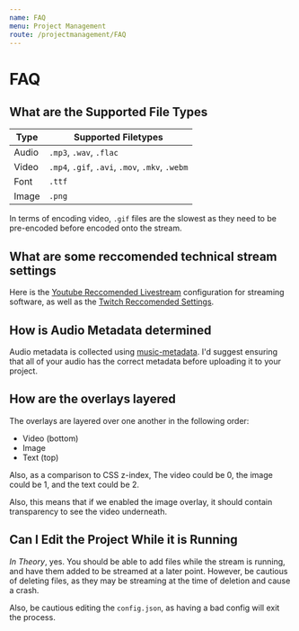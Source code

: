 ```yaml
---
name: FAQ
menu: Project Management
route: /projectmanagement/FAQ
---
```


# FAQ

## What are the Supported File Types

| Type | Supported Filetypes |
| - | - |
| Audio | `.mp3`, `.wav`, `.flac` |
| Video | `.mp4`, `.gif`, `.avi`, `.mov`, `.mkv`, `.webm` |
| Font | `.ttf` |
| Image | `.png` |

In terms of encoding video, `.gif` files are the slowest as they need to be pre-encoded before encoded onto the stream.

## What are some reccomended technical stream settings

Here is the [Youtube Reccomended Livestream](https://support.google.com/youtube/answer/2853702?hl=en) configuration for streaming software, as well as the [Twitch Reccomended Settings](https://stream.twitch.tv/).

## How is Audio Metadata determined

Audio metadata is collected using [music-metadata](https://www.npmjs.com/package/music-metadata). I'd suggest ensuring that all of your audio has the correct metadata before uploading it to your project.

## How are the overlays layered

The overlays are layered over one another in the following order:

* Video (bottom)
* Image
* Text (top)

Also, as a comparison to CSS z-index, The video could be 0, the image could be 1, and the text could be 2. 

Also, this means that if we enabled the image overlay, it should contain transparency to see the video underneath.

## Can I Edit the Project While it is Running

*In Theory*, yes. You should be able to add files while the stream is running, and have them added to be streamed at a later point. However, be cautious of deleting files, as they may be streaming at the time of deletion and cause a crash. 

Also, be cautious editing the `config.json`, as having a bad config will exit the process.

